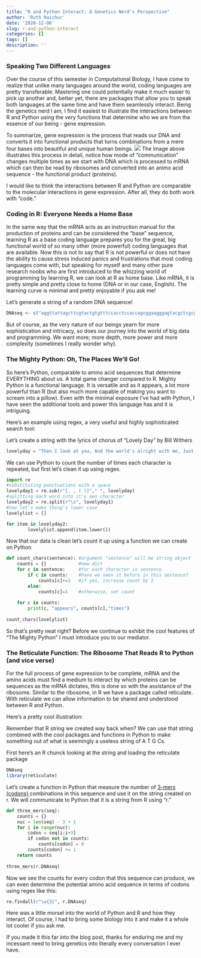 ```yaml
---
title: "R and Python Interact: A Genetics Nerd's Perspective"
author: 'Ruth Raichur'
date: '2020-12-06'
slug: r-and-python-interact
categories: []
tags: []
description: ''
---
```

### Speaking Two Different Languages

Over the course of this semester in Computational Biology, I have come to realize that unlike many languages around the world, coding languages are pretty transferable. Mastering one could potentially make it much easier to pick up another and, better yet, there are packages that allow you to speak both languages at the same time and have them seamlessly interact. Being the genetics nerd I am, I find it easiest to illustrate the interactions between R and Python using the very functions that determine who we are from the essence of our being - gene expression.

To summarize, gene expression is the process that reads our DNA and converts it into functional products that turns combinations from a mere four bases into beautiful and unique human beings.
![](https://www.genome.gov/sites/default/files/tg/en/illustration/gene_expression_adv.jpg)
The image above illustrates this process in detail, notice how mode of "communication" changes multiple times as we start with DNA which is processed to mRNA which can then be read by ribosomes and converted into an animo acid sequence - the functional product (proteins). 

I would like to think the interactions between R and Python are comparable to the molecular interactions in gene expression. After all, they do both work with "code."

### Coding in R: Everyone Needs a Home Base
In the same way that the mRNA acts as an instruction manual for the production of proteins and can be considered the "base" sequence, learning R as a base coding language prepares you for the great, big functional world of so many other (more powerful) coding languages that are available. Now this is not to say that R is not powerful or does not have the ability to cause stress induced panics and frustrations that most coding languages come with, but speaking for myself and many other pure research noobs who are first introduced to the whizzing world of programming by learning R, we can look at R as home base. Like mRNA, it is pretty simple and pretty close to home (DNA or in our case, English). The learning curve is minimal and pretty enjoyable if you ask me!

Let's generate a string of a random DNA sequence!
```r
DNAseq <- c("aggttattagcttcgtactgtgtttccacctccaccagcggaagggagtacgctcgcgtgctgaatgccattaaaccgacgatcctacacccttaaacaa")
```

But of course, as the very nature of our beings yearn for more sophistication and intricacy, so does our journey into the world of big data and programming. We want more; more depth, more power and more complexity (sometimes I really wonder why).

### The Mighty Python: Oh, The Places We'll Go!
So here's Python, comparable to amino acid sequences that determine EVERYTHING about us. A total game changer compared to R. Mighty Python is a functional language. It is versatile and as it appears, a lot more powerful than R (but also much more capable of making you want to scream into a pillow). Even with the minimal exposure I've had with Python, I have seen the additional tools and power this language has and it is intriguing. 

Here's an example using regex, a very useful and highly sophisticated search tool:

Let's create a string with the lyrics of chorus of "Lovely Day" by Bill Withers 
```Python
lovelyday = "Then I look at you, And the world's alright with me, Just one look at you, And I know it's gonna be, A lovely day (Lovely day, lovely day, lovely day, lovely day) (Lovely day, lovely day, lovely day, lovely day) A lovely day (Lovely day, lovely day, lovely day, lovely day) (Lovely day, lovely day, lovely day, lovely day)"
```
We can use Python to count the number of times each character is repeated, but first let's clean it up using regex.
```Python
import re
#substituting punctuations with a space
lovelyday1 = re.sub(r"[. , ( )]"," ", lovelyday) 
#splitting each word into it's own character
lovelyday2 = re.split(r"\s", lovelyday1)
#now let's make thing's lower case
lovelylist = []

for item in lovelyday2:
        lovelylist.append(item.lower())
```
Now that our data is clean let's count it up using a function we can create on Python
```Python
def count_chars(sentence): #argument "sentence" will be string object
    counts = {}            #new dict
    for c in sentence:     #for each character in sentence
        if c in counts:    #have we seen it before in this sentence?
            counts[c]+=1   #if yes, increase count by 1
        else:
            counts[c]=1    #otherwise, set count
            
    for c in counts:
        print(c, "appears", counts[c],"times")
        
count_chars(lovelylist)
```

So that's pretty neat right? 
Before we continue to exhibit the cool features of "The Mighty Python" I must introduce you to our mediator. 

### The Reticulate Function: The Ribosome That Reads R to Python (and vice verse)
For the full process of gene expression to be complete, mRNA and the amino acids must find a medium to interact by which proteins can be sequences as the mRNA dictates, this is done so with the assistance of the ribosome. Similar to the ribosome, in R we have a package called reticulate. With reticulate we can allow information to be shared and understood between R and Python. 

Here's a pretty cool illustration:

Remember that R string we created way back when? We can use that string combined with the cool packages and functions in Python to make something out of what is seemingly a useless string of A T G Cs. 

First here's an R chunck looking at the string and loading the reticulate package
```r
DNAseq
library(reticulate)
```
Let's create a function in Python that measure the number of <a href="https://en.wikipedia.org/wiki/K-mer#Sequence_assembly"> 3-mers (codons) </a> combinations in this sequence and use it on the string created on r. We will communicate to Python that it is a string from R using "r."
```Python
def three_mers(seq):
    counts = {}
    nuc = len(seq) - 3 + 1
    for i in range(nuc):
        codon = seq[i:i+3]
        if codon not in counts:
            counts[codon] = 0
        counts[codon] += 1
    return counts
    
three_mers(r.DNAseq)
```
Now we see the counts for every codon that this sequence can produce, we can even determine the potential amino acid sequence in terms of codons using regex like this:
```Python
re.findall(r"\w{3}", r.DNAseq)
```

Here was a little morsel into the world of Python and R and how they interact. Of course, I had to bring some biology into it and make it a whole lot cooler if you ask me. 

If you made it this far into the blog post, thanks for enduring me and my incessant need to bring genetics into literally every conversation I ever have.